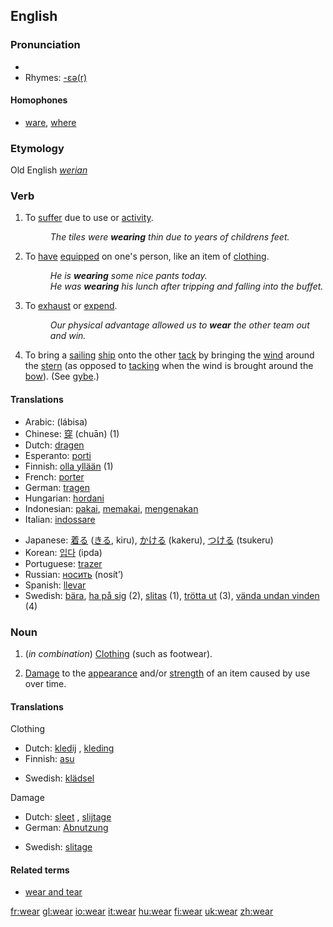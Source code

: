 ==English==

===Pronunciation===
* {{IPA|/wεəɻ/}}
* Rhymes: [[Rhymes:English:-ɛə(r)|-ɛə(r)]]

====Homophones====
*[[ware]], [[where]]

===Etymology===
Old English ''[[werian]]''

===Verb===
{{en-verb|wears|wearing|wore|worn}}

#{{intransitive}} To [[suffer]] due to use or [[activity]].
#: ''The tiles were '''wearing''' thin due to years of childrens feet.''
#{{transitive}} To [[have]] [[equipped]] on one's person, like an item of [[clothing]].
#: ''He is '''wearing''' some nice pants today.''
#: ''He was '''wearing''' his lunch after tripping and falling into the buffet.''
#{{transitive}} To [[exhaust]] or [[expend]].
#: ''Our physical advantage allowed us to '''wear''' the other team out and win.''
#{{transitive}} {{nautical}} To bring a [[sailing]] [[ship]] onto the other [[tack]] by bringing the [[wind]] around the [[stern]] (as opposed to [[tacking]] when the wind is brought around the [[bow]]). (See [[gybe]].)

====Translations====
{{top}}
*Arabic: {{ARchar|[[لبس]]}} (lábisa)
*Chinese: [[穿]] (chuān) (1)
*Dutch: [[dragen]]
*Esperanto: [[porti]]
*Finnish: [[olla yllään]] (1)
*French: [[porter]]
*German: [[tragen]]
*Hungarian: [[hordani]]
*Indonesian: [[pakai]], [[pakai|memakai]], [[kena|mengenakan]]
*Italian: [[indossare]]
{{mid}}
*Japanese: [[着る]] ([[きる]], kiru), [[かける]] (kakeru), [[つける]] (tsukeru)
*Korean: [[입다]] (ipda)
*Portuguese: [[trazer]]
*Russian: [[носить]] (nosít’)
*Spanish: [[llevar]]
*Swedish: [[bära]], [[ha på sig]] (2), [[slitas]] (1), [[trötta ut]] (3), [[vända undan vinden]] (4)
{{bottom}}

===Noun===
{{en-noun|-}}

#{{uncountable}} (''in combination'') [[clothing|Clothing]] (such as footwear).
#{{uncountable}} [[damage|Damage]] to the [[appearance]] and/or [[strength]] of an item caused by use over time.

====Translations====

;Clothing
{{top}}
*Dutch: [[kledij]] {{f}}, [[kleding]] {{f}}
*Finnish: [[asu]]
{{mid}}
*Swedish: [[klädsel]] {{c}}
{{bottom}}

;Damage
{{top}}
*Dutch: [[sleet]] {{m}}, [[slijtage]] {{f}}
*German: [[Abnutzung]] {{f}}
{{mid}}
*Swedish: [[slitage]] {{n}}
{{bottom}}

====Related terms====
*[[wear and tear]]

[[fr:wear]]
[[gl:wear]]
[[io:wear]]
[[it:wear]]
[[hu:wear]]
[[fi:wear]]
[[uk:wear]]
[[zh:wear]]